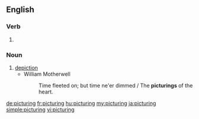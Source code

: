 ==English==

===Verb===
{{head|en|present participle}}

# {{present participle of|picture|lang=en}}

===Noun===
{{en-noun}}

# [[depiction]]
#* William Motherwell
#*: Time fleeted on; but time ne'er dimmed / The '''picturings''' of the heart.

[[de:picturing]]
[[fr:picturing]]
[[hu:picturing]]
[[my:picturing]]
[[ja:picturing]]
[[simple:picturing]]
[[vi:picturing]]
